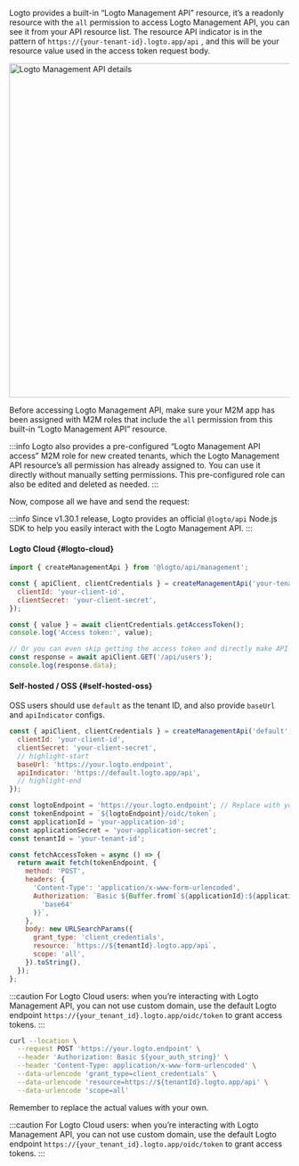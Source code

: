 

Logto provides a built-in “Logto Management API” resource, it’s a readonly resource with the `all` permission to access Logto Management API, you can see it from your API resource list.
The resource API indicator is in the pattern of `https://{your-tenant-id}.logto.app/api` , and this will be your resource value used in the access token request body.

<img alt="Logto Management API details" src="/img/assets/logto-management-api.png" width="600px" />

Before accessing Logto Management API, make sure your M2M app has been assigned with M2M roles that include the `all` permission from this built-in “Logto Management API” resource.

:::info
Logto also provides a pre-configured “Logto Management API access” M2M role for new created tenants, which the Logto Management API resource’s all permission has already assigned to. You can use it directly without manually setting permissions. This pre-configured role can also be edited and deleted as needed.
:::

Now, compose all we have and send the request:

:::info
Since v1.30.1 release, Logto provides an official `@logto/api` Node.js SDK to help you easily interact with the Logto Management API.
:::

<Tabs groupId="interact-with-m-api">

<TabItem value="with-@logto-api-sdk" label="Node.js with `@logto/api` SDK">

#### Logto Cloud \{#logto-cloud}

```js
import { createManagementApi } from '@logto/api/management';

const { apiClient, clientCredentials } = createManagementApi('your-tenant-id', {
  clientId: 'your-client-id',
  clientSecret: 'your-client-secret',
});

const { value } = await clientCredentials.getAccessToken();
console.log('Access token:', value);

// Or you can even skip getting the access token and directly make API calls
const response = await apiClient.GET('/api/users');
console.log(response.data);
```

#### Self-hosted / OSS \{#self-hosted-oss}

OSS users should use `default` as the tenant ID, and also provide `baseUrl` and `apiIndicator` configs.

```js
const { apiClient, clientCredentials } = createManagementApi('default', {
  clientId: 'your-client-id',
  clientSecret: 'your-client-secret',
  // highlight-start
  baseUrl: 'https://your.logto.endpoint',
  apiIndicator: 'https://default.logto.app/api',
  // highlight-end
});
```

</TabItem>

<TabItem value="nodejs" label="Node.js">

```js
const logtoEndpoint = 'https://your.logto.endpoint'; // Replace with your Logto endpoint
const tokenEndpoint = `${logtoEndpoint}/oidc/token`;
const applicationId = 'your-application-id';
const applicationSecret = 'your-application-secret';
const tenantId = 'your-tenant-id';

const fetchAccessToken = async () => {
  return await fetch(tokenEndpoint, {
    method: 'POST',
    headers: {
      'Content-Type': 'application/x-www-form-urlencoded',
      Authorization: `Basic ${Buffer.from(`${applicationId}:${applicationSecret}`).toString(
        'base64'
      )}`,
    },
    body: new URLSearchParams({
      grant_type: 'client_credentials',
      resource: `https://${tenantId}.logto.app/api`,
      scope: 'all',
    }).toString(),
  });
};
```

:::caution
For Logto Cloud users: when you’re interacting with Logto Management API, you can not use custom domain, use the default Logto endpoint `https://{your_tenant_id}.logto.app/oidc/token` to grant access tokens.
:::

<AccessTokenResponse />
<M2mAccessTokenNote />

</TabItem>

<TabItem value="curl" label="cURL">

```bash
curl --location \
  --request POST 'https://your.logto.endpoint' \
  --header 'Authorization: Basic ${your_auth_string}' \
  --header 'Content-Type: application/x-www-form-urlencoded' \
  --data-urlencode 'grant_type=client_credentials' \
  --data-urlencode 'resource=https://${tenantId}.logto.app/api' \
  --data-urlencode 'scope=all'
```

Remember to replace the actual values with your own.

:::caution
For Logto Cloud users: when you’re interacting with Logto Management API, you can not use custom domain, use the default Logto endpoint `https://{your_tenant_id}.logto.app/oidc/token` to grant access tokens.
:::

<AccessTokenResponse />
<M2mAccessTokenNote />

</TabItem>

</Tabs>
